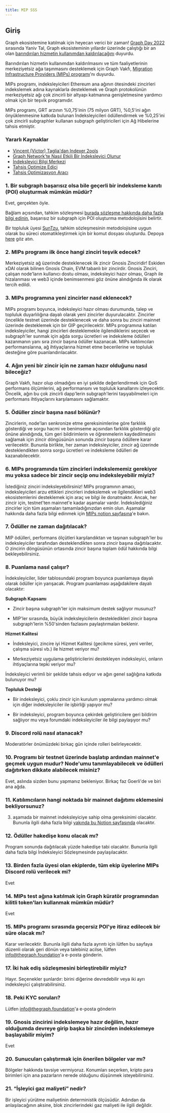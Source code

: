 ```yaml
---
title: MIP SSS
---
```


## Giriş

Graph ekosistemine katılmak için heyecan verici bir zaman! [Graph Day 2022](https://thegraph.com/graph-day/2022/) sırasında Yaniv Tal, Graph ekosisteminin yıllardır üzerinde çalıştığı bir an olan [barındırılan hizmetin kullanımdan kaldırılacağını](https://thegraph.com/blog/sunsetting-hosted-service/) duyurdu.

Barındırılan hizmetin kullanımdan kaldırılmasını ve tüm faaliyetlerinin merkeziyetsiz ağa taşınmasını desteklemek için Graph Vakfı, [Migration Infrastructure Providers (MIPs) programı](https://thegraph.com/blog/mips-multi-chain-indexing-incentivized-program)'nı duyurdu.

MIPs programı, indeksleyicileri Ethereum ana ağının ötesindeki zincirleri indekslemek adına kaynaklarla desteklemek ve Graph protokolünün merkeziyetsiz ağı çok zincirli bir altyapı katmanına genişletmesine yardımcı olmak için bir teşvik programıdır.

MIPs programı, GRT arzının %0,75'inin (75 milyon GRT), %0,5'ini ağın önyüklenmesine katkıda bulunan İndeksleyicileri ödüllendirmek ve %0,25'ini çok zincirli subgraphler kullanan subgraph geliştiricileri için Ağ Hibelerine tahsis etmiştir.

### Yararlı Kaynaklar

-   [Vincent (Victor) Taglia'dan Indexer 2ools](https://indexer-2ools.vincenttaglia.com/#/)
-   [Graph Network'te Nasıl Etkili Bir İndeksleyici Olunur](https://thegraph.com/blog/how-to-become-indexer/)
-   [İndeksleyici Bilgi Merkezi](https://thegraph.academy/indexers/)
-   [Tahsis Optimize Edici](https://github.com/graphprotocol/allocationopt.jl)
-   [Tahsis Optimizasyon Aracı](https://github.com/anyblockanalytics/thegraph-allocation-optimization/)

### 1.  Bir subgraph başarısız olsa bile geçerli bir indeksleme kanıtı (POI) oluşturmak mümkün müdür?

Evet, gerçekten öyle.

Bağlam açısından, tahkim sözleşmesi [burada sözleşme hakkında daha fazla bilgi edinin](https://hackmd.io/@4Ln8SAS4RX-505bIHZTeRw/BJcHzpHDu#Abstract), başarısız bir subgraph için POI oluşturma metodolojisini belirtir.

Bir topluluk üyesi [SunTzu](https://github.com/suntzu93), tahkim sözleşmesinin metodolojisine uygun olarak bu süreci otomatikleştirmek için bir komut dosyası oluşturdu. Depoya [here](https://github.com/suntzu93/get_valid_poi_subgraph) göz atın.

### 2.  MIPs programı ilk önce hangi zinciri teşvik edecek?

Merkeziyetsiz ağ üzerinde desteklenecek ilk zincir Gnosis Zinciridir! Eskiden xDAI olarak bilinen Gnosis Chain, EVM tabanlı bir zincirdir. Gnosis Zinciri, çalışan node'ların kullanıcı dostu olması, indeksleyici hazır olması, Graph ile hizalanması ve web3 içinde benimsenmesi göz önüne alındığında ilk olarak tercih edildi.

### 3.  MIPs programına yeni zincirler nasıl eklenecek?

MIPs programı boyunca, indeksleyici hazır olması durumunda, talep ve topluluk duyarlılığına dayalı olarak yeni zincirler duyurulacaktır. Zincirler öncelikle testnet üzerinde desteklenecek ve daha sonra bu zinciri mainnet üzerinde desteklemek için bir GIP geçirilecektir. MIPs programına katılan indeksleyiciler, hangi zincirleri desteklemekle ilgilendiklerini seçecek ve subgraph'ler sunmak için ağda sorgu ücretleri ve indeksleme ödülleri kazanmanın yanı sıra zincir başına ödüller kazanacak. MIPs katılımcıları performanslarına, ağ ihtiyaçlarına hizmet etme becerilerine ve topluluk desteğine göre puanlandırılacaktır.

### 4.  Ağın yeni bir zincir için ne zaman hazır olduğunu nasıl bileceğiz?

Graph Vakfı, hazır olup olmadığını en iyi şekilde değerlendirmek için QoS performans ölçümlerini, ağ performansını ve topluluk kanallarını izleyecektir. Öncelik, ağın bu çok zincirli dapp'lerin subgraph'lerini taşıyabilmeleri için performans ihtiyaçlarını karşılamasını sağlamaktır.

### 5.  Ödüller zincir başına nasıl bölünür?

Zincirlerin, node'ları senkronize etme gereksinimlerine göre farklılık gösterdiği ve sorgu hacmi ve benimseme açısından farklılık gösterdiği göz önüne alındığında, tüm geri bildirimlerin ve öğrenmelerin kaydedilmesini sağlamak için zincir döngüsünün sonunda zincir başına ödüllere karar verilecektir. Bununla birlikte, her zaman indeksleyiciler, zincir ağ üzerinde desteklendikten sonra sorgu ücretleri ve indeksleme ödülleri de kazanabilecektir.

### 6.  MIPs programında tüm zincirleri indekslememiz gerekiyor mu yoksa sadece bir zincir seçip onu indeksleyebilir miyiz?

İstediğiniz zinciri indeksleyebilirsiniz! MIPs programının amacı, indeksleyicileri arzu ettikleri zincirleri indekslemek ve ilgilendikleri web3 ekosistemlerini desteklemek için araç ve bilgi ile donatmaktır. Ancak, her zincir için, testnet'ten mainnet'e kadar aşamalar vardır. İndekslediğiniz zincirler için tüm aşamaları tamamladığınızdan emin olun. Aşamalar hakkında daha fazla bilgi edinmek için [MIPs notion sayfasına](https://thegraphfoundation.notion.site/MIPs-Home-911e1187f1d94d12b247317265f81059)'e bakın.

### 7.  Ödüller ne zaman dağıtılacak?

MIP ödülleri, performans ölçütleri karşılandıktan ve taşınan subgraph'ler bu indeksleyiciler tarafından desteklendikten sonra zincir başına dağıtılacaktır. O zincirin döngüsünün ortasında zincir başına toplam ödül hakkında bilgi bekleyebilirsiniz.

### 8.  Puanlama nasıl çalışır?

İndeksleyiciler, lider tablosundaki program boyunca puanlamaya dayalı olarak ödüller için yarışacak. Program puanlaması aşağıdakilere dayalı olacaktır:

**Subgraph Kapsamı**

-   Zincir başına subgraph'ler için maksimum destek sağlıyor musunuz?

-   MIP'ler sırasında, büyük indeksleyicilerin destekledikleri zincir başına subgraph'lerin %50'sinden fazlasını paylaştırmaları beklenir.

**Hizmet Kalitesi**

-   İndeksleyici, zincire iyi Hizmet Kalitesi (gecikme süresi, yeni veriler, çalışma süresi vb.) ile hizmet veriyor mu?

-   Merkeziyetsiz uygulama geliştiricilerini destekleyen indeksleyici, onların ihtiyaçlarına tepki veriyor mu?

İndeksleyici verimli bir şekilde tahsis ediyor ve ağın genel sağlığına katkıda bulunuyor mu?

**Topluluk Desteği**

-   Bir indeksleyici, çoklu zincir için kurulum yapmalarına yardımcı olmak için diğer indeksleyiciler ile işbirliği yapıyor mu?

-   Bir indeksleyici, program boyunca çekirdek geliştiricilere geri bildirim sağlıyor mu veya forumdaki indeksleyiciler ile bilgi paylaşıyor mu?

### 9.  Discord rolü nasıl atanacak?

Moderatörler önümüzdeki birkaç gün içinde rolleri belirleyecektir.

### 10. Programı bir testnet üzerinde başlatıp ardından mainnet'e geçmek uygun mudur? Node'umu tanımlayabilecek ve ödülleri dağıtırken dikkate alabilecek misiniz?

Evet, aslında sizden bunu yapmanız bekleniyor. Birkaç faz Goerli'de ve biri ana ağda.

### 11. Katılımcıların hangi noktada bir mainnet dağıtımı eklemesini bekliyorsunuz?

3.  aşamada bir mainnet indeksleyiciye sahip olma gereksinimi olacaktır. Bununla ilgili daha fazla bilgi [yakında bu Notion sayfasında](https://thegraphfoundation.notion.site/MIPs-Home-911e1187f1d94d12b247317265f81059) olacaktır.

### 12. Ödüller hakedişe konu olacak mı?

Program sonunda dağıtılacak yüzde hakedişe tabi olacaktır. Bununla ilgili daha fazla bilgi İndeksleyici Sözleşmesinde paylaşılacaktır.

### 13. Birden fazla üyesi olan ekiplerde, tüm ekip üyelerine MIPs Discord rolü verilecek mi?

Evet

### 14. MIPs test ağına katılmak için Graph küratör programından kilitli token'ları kullanmak mümkün müdür?

Evet

### 15. MIPs programı sırasında geçersiz POI'ye itiraz edilecek bir süre olacak mı?

Karar verilecektir. Bununla ilgili daha fazla ayrıntı için lütfen bu sayfaya düzenli olarak geri dönün veya talebiniz acilse, lütfen info@thegraph.foundation'a e-posta gönderin.

### 17. İki hak ediş sözleşmesini birleştirebilir miyiz?

Hayır. Seçenekler şunlardır: birini diğerine devredebilir veya iki ayrı indeksleyici çalıştırabilirsiniz.

### 18. Peki KYC soruları?

Lütfen info@thegraph.foundation'a e-posta gönderin

### 19. Gnosis zincirini indekslemeye hazır değilim, hazır olduğumda devreye girip başka bir zincirden indekslemeye başlayabilir miyim?

Evet

### 20. Sunucuları çalıştırmak için önerilen bölgeler var mı?

Bölgeler hakkında tavsiye vermiyoruz. Konumları seçerken, kripto para birimleri için ana pazarların nerede olduğunu düşünmek isteyebilirsiniz.

### 21. “İşleyici gaz maliyeti” nedir?

Bir işleyici yürütme maliyetinin deterministik ölçüsüdür. Adından da anlaşılacağının aksine, blok zincirlerindeki gaz maliyeti ile ilgili değildir.
